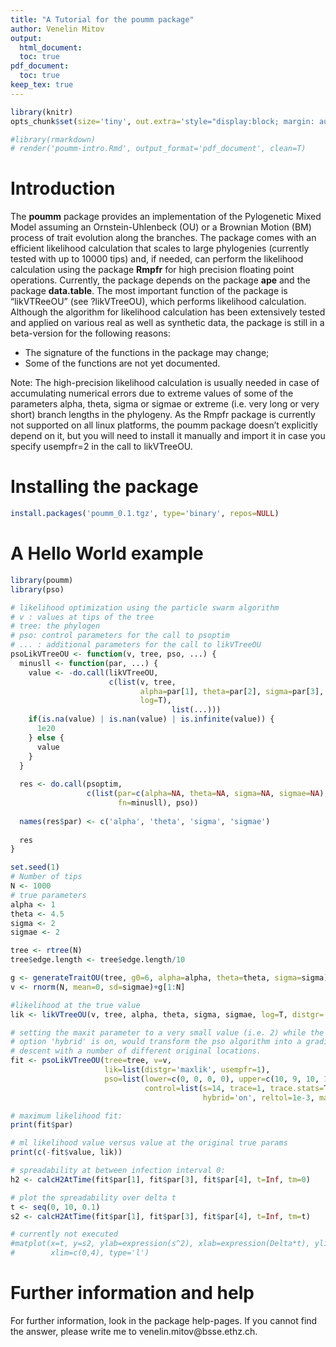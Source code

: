 ```yaml
---
title: "A Tutorial for the poumm package"
author: Venelin Mitov
output:
  html_document:
  toc: true
pdf_document:
  toc: true
keep_tex: true
---
```

  
```r
library(knitr)
opts_chunk$set(size='tiny', out.extra='style="display:block; margin: auto;"', fig.align="center")

#library(rmarkdown)
# render('poumm-intro.Rmd', output_format='pdf_document', clean=T)

```

# Introduction
The **poumm** package provides an implementation of the Pylogenetic Mixed Model assuming an Ornstein-Uhlenbeck (OU)  or a Brownian Motion (BM) process of trait evolution along the branches. The package comes with an efficient likelihood calculation that scales to large phylogenies (currently tested with up to 10000 tips) and, if needed, can perform the likelihood calculation using the package **Rmpfr** for high precision floating point operations. 
Currently, the package depends on the package **ape** and the package **data.table**. The most important function of the package is "likVTReeOU" (see ?likVTreeOU), which performs likelihood calculation. Although the algorithm for likelihood calculation has been extensively tested and applied on various real as well as synthetic data, the package is still in a beta-version for the following reasons:

* The signature of the functions in the package may change;
* Some of the functions are not yet documented. 

Note: The high-precision likelihood calculation is usually needed in case of accumulating numerical errors due to extreme values of some of the parameters alpha, theta, sigma or sigmae or extreme (i.e. very long or very short) branch lengths in the phylogeny. As the Rmpfr package is currently not supported on all linux platforms, the poumm package doesn't explicitly depend on it, but you will need to install it manually and import it in case you specify usempfr=2 in the call to likVTreeOU. 


# Installing the package
```r
install.packages('poumm_0.1.tgz', type='binary', repos=NULL)
```

# A Hello World example

```r
library(poumm)
library(pso)

# likelihood optimization using the particle swarm algorithm
# v : values at tips of the tree
# tree: the phylogen
# pso: control parameters for the call to psoptim
# ... : additional parameters for the call to likVTreeOU
psoLikVTreeOU <- function(v, tree, pso, ...) {
  minusll <- function(par, ...) {
    value <- -do.call(likVTreeOU, 
                      c(list(v, tree, 
                             alpha=par[1], theta=par[2], sigma=par[3], sigmae=par[4], 
                             log=T),
                                    list(...)))
    if(is.na(value) | is.nan(value) | is.infinite(value)) {
      1e20
    } else {
      value
    }
  }
  
  res <- do.call(psoptim, 
                 c(list(par=c(alpha=NA, theta=NA, sigma=NA, sigmae=NA), 
                        fn=minusll), pso))
  
  names(res$par) <- c('alpha', 'theta', 'sigma', 'sigmae')
  
  res
}

set.seed(1)
# Number of tips
N <- 1000
# true parameters
alpha <- 1
theta <- 4.5
sigma <- 2
sigmae <- 2

tree <- rtree(N)
tree$edge.length <- tree$edge.length/10

g <- generateTraitOU(tree, g0=6, alpha=alpha, theta=theta, sigma=sigma)
v <- rnorm(N, mean=0, sd=sigmae)+g[1:N]

#likelihood at the true value
lik <- likVTreeOU(v, tree, alpha, theta, sigma, sigmae, log=T, distgr='maxlik')

# setting the maxit parameter to a very small value (i.e. 2) while the 
# option 'hybrid' is on, would transform the pso algorithm into a gradient
# descent with a number of different original locations. 
fit <- psoLikVTreeOU(tree=tree, v=v, 
                     lik=list(distgr='maxlik', usempfr=1), 
                     pso=list(lower=c(0, 0, 0, 0), upper=c(10, 9, 10, 10), 
                              control=list(s=14, trace=1, trace.stats=T, REPORT=1, 
                                           hybrid='on', reltol=1e-3, maxit=2)))

# maximum likelihood fit:
print(fit$par)

# ml likelihood value versus value at the original true params
print(c(-fit$value, lik))

# spreadability at between infection interval 0:
h2 <- calcH2AtTime(fit$par[1], fit$par[3], fit$par[4], t=Inf, tm=0)

# plot the spreadability over delta t
t <- seq(0, 10, 0.1)
s2 <- calcH2AtTime(fit$par[1], fit$par[3], fit$par[4], t=Inf, tm=t)

# currently not executed
#matplot(x=t, y=s2, ylab=expression(s^2), xlab=expression(Delta*t), ylim=c(0,1), 
#        xlim=c(0,4), type='l')
```

# Further information and help
For further information, look in the package help-pages. If you cannot find the answer, please write me to venelin.mitov@bsse.ethz.ch. 
